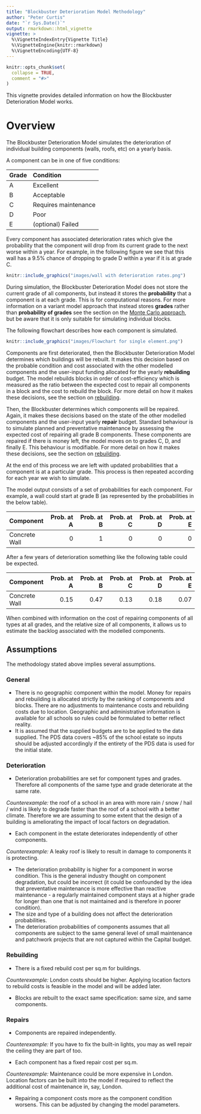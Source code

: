 ```yaml
---
title: "Blockbuster Deterioration Model Methodology"
author: "Peter Curtis"
date: "`r Sys.Date()`"
output: rmarkdown::html_vignette
vignette: >
  %\VignetteIndexEntry{Vignette Title}
  %\VignetteEngine{knitr::rmarkdown}
  %\VignetteEncoding{UTF-8}
---
```


```r
knitr::opts_chunk$set(
  collapse = TRUE,
  comment = "#>"
)
```

This vignette provides detailed information on how the Blockbuster Deterioration Model works. 

# Overview

The Blockbuster Deterioration Model simulates the deterioration of individual building components (walls, roofs, etc) on a yearly basis. 

A component can be in one of five conditions:

| Grade | Condition |
|---|:---|
| A | Excellent |
| B | Acceptable |
| C | Requires maintenance |
| D | Poor |
| E | (optional) Failed |

Every component has associated deterioration rates which give the probability that
the component will drop from its current grade to the next worse within a year. For example, in the following figure we see that
this wall has a 9.5% chance of dropping to grade D within a year if it is at grade C.

```r
knitr::include_graphics("images/wall with deterioration rates.png")
```

During simulation, the Blockbuster Deterioration Model does not store the current grade of all components, but instead it stores the **probability** that a component is at each grade. This is for computational reasons.  For more information on a variant model approach that instead stores **grades** rather than **probability of grades** see the section on the [Monte Carlo approach](#Montecarlo), but be aware that it is only suitable for simulating individual blocks.

The following flowchart describes how each component is simulated.

```r
knitr::include_graphics("images/Flowchart for single element.png")
```

Components are first deteriorated, then the Blockbuster Deterioration Model determines which buildings will be rebuilt.  It
makes this decision based on the probable condition and cost associated with the other modelled components and the user-input 
funding allocated for the yearly **rebuilding** budget. The model rebuilds blocks in order of cost-efficiency which is measured as the ratio between the expected cost to repair all components in a block and the cost to rebuild the block.  For more detail on how it makes these decisions, see the section on [rebuilding](#rebuild).

Then, the Blockbuster determines which components will be repaired.  Again, it makes these decisions based on the state of the other modelled components and the user-input yearly **repair** budget. Standard behaviour is to simulate planned and preventative maintenance by assessing the expected cost of repairing all grade B components.  These components are repaired if there is money left, the model moves on to grades C, D, and finally E. This behaviour is modifiable. For more detail on how it makes these decisions, see the section on [rebuilding](#rebuild).

At the end of this process we are left with updated probabilities that a component is at 
a particular grade.  This process is then repeated according for each year we wish to simulate.

The model output consists of a set of probabilities for each component.  For example, a wall could start at grade B (as represented by the probabilities in the below table).

| Component | Prob. at A | Prob. at B | Prob. at C | Prob. at D | Prob. at E |
|:---|---:|---:|---:|---:|---:|
| Concrete Wall | 0 | 1 | 0 | 0 | 0 |

After a few years of deterioration something like the following table could be expected.

| Component | Prob. at A | Prob. at B | Prob. at C | Prob. at D | Prob. at E |
|:---|---:|---:|---:|---:|---:|
| Concrete Wall | 0.15 | 0.47 | 0.13 | 0.18 | 0.07 |

When combined with information on the cost of repairing components of all types at all grades, and the relative size of all components, it allows us to estimate the backlog associated with the modelled components.

## Assumptions

The methodology stated above implies several assumptions.

### General 
- There is no geographic component within the model.  Money for repairs and rebuilding is
allocated strictly by the ranking of components and blocks.  There are no adjustments to maintenance costs and rebuilding costs due to location. Geographic and administrative information is available for all schools so rules could be formulated to
better reflect reality.
- It is assumed that the supplied budgets are to be applied to the data supplied.  The PDS data covers ~85% of the school estate so inputs should be adjusted accordingly if the entirety of the PDS data is used for the initial state.

### Deterioration
- Deterioration probabilities are set for component types and grades. Therefore all components of the same type and grade deteriorate at the same rate.

*Counterexample:* the roof of a school in an area
with more rain / snow / hail / wind is likely to degrade faster than the roof of 
a school with a better climate.  Therefore we are assuming to some extent that
the design of a building is ameliorating the impact of local factors on degradation.

- Each component in the estate deteriorates independently of other components.

*Counterexample:* A leaky
roof is likely to result in damage to components it is protecting.

- The deterioration probability is higher for a component in worse condition. This is the general industry thought on component degradation, but could
be incorrect (it could be confounded by the idea that preventative maintenance is
more effective than reactive maintenance - a regularly maintained component stays
at a higher grade for longer than one that is not maintained and is therefore in
poorer condition).
- The size and type of a building does not affect the deterioration probabilities.
- The deterioration probabilities of components assumes that all components are
subject to the same general level of small maintenance and patchwork projects that are not
captured within the Capital budget.

### Rebuilding
- There is a fixed rebuild cost per sq.m for buildings.

*Counterexample:* London costs should be higher. Applying location factors to rebuild costs is feasible in the model and will be added later.

- Blocks are rebuilt to the exact same specification: same size, and same components.

### Repairs
- Components are repaired independently.

*Counterexample:* If you have to fix the 
built-in lights, you may as well repair the ceiling they are part of too.

- Each component has a fixed repair cost per sq.m.

*Counterexample:* Maintenance could be more expensive in London. Location factors can be built into the model if required to reflect the additional cost of maintenance in, say, London.

- Repairing a component costs more as the component condition worsens.  This can
be adjusted by changing the model parameters.


<!-- ## Input format -->

<!-- # Deterioration {#deterioration} -->

<!-- # Repair decisions {#repair} -->

<!-- # Rebuild decisions {#rebuild} -->

<!-- # Monte Carlo variation {#Montecarlo} -->
